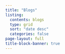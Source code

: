 ```yaml
---
title: "Blogs"
listing:
  contents: blogs
  type: grid
  sort: "date desc"
  categories: false
page-layout: full
title-block-banner: true
---
```

